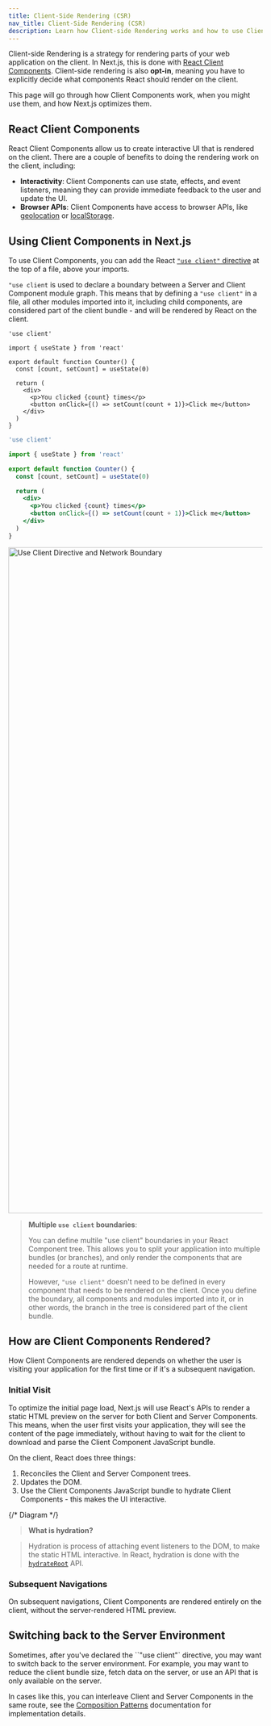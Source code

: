 ```yaml
---
title: Client-Side Rendering (CSR)
nav_title: Client-Side Rendering (CSR)
description: Learn how Client-side Rendering works and how to use Client Components in Next.js.
---
```


Client-side Rendering is a strategy for rendering parts of your web application on the client. In Next.js, this is done with [React Client Components](). Client-side rendering is also **opt-in**, meaning you have to explicitly decide what components React should render on the client.

This page will go through how Client Components work, when you might use them, and how Next.js optimizes them.

## React Client Components

React Client Components allow us to create interactive UI that is rendered on the client. There are a couple of benefits to doing the rendering work on the client, including:

- **Interactivity**: Client Components can use state, effects, and event listeners, meaning they can provide immediate feedback to the user and update the UI.
- **Browser APIs**: Client Components have access to browser APIs, like [geolocation](https://developer.mozilla.org/en-US/docs/Web/API/Geolocation_API) or [localStorage](https://developer.mozilla.org/en-US/docs/Web/API/Window/localStorage).

## Using Client Components in Next.js

To use Client Components, you can add the React [`"use client"` directive](https://react.dev/reference/react/use-client) at the top of a file, above your imports.

`"use client` is used to declare a boundary between a Server and Client Component module graph. This means
that by defining a `"use client"` in a file, all other modules imported into it, including child components, are considered part of the client bundle - and will be rendered by React on the client.

```tsx filename="app/counter.tsx" highlight={1} switcher
'use client'

import { useState } from 'react'

export default function Counter() {
  const [count, setCount] = useState(0)

  return (
    <div>
      <p>You clicked {count} times</p>
      <button onClick={() => setCount(count + 1)}>Click me</button>
    </div>
  )
}
```

```jsx filename="app/counter.js" highlight={1} switcher
'use client'

import { useState } from 'react'

export default function Counter() {
  const [count, setCount] = useState(0)

  return (
    <div>
      <p>You clicked {count} times</p>
      <button onClick={() => setCount(count + 1)}>Click me</button>
    </div>
  )
}
```

<Image
  alt="Use Client Directive and Network Boundary"
  srcLight="/docs/light/use-client-directive.png"
  srcDark="/docs/dark/use-client-directive.png"
  width="1600"
  height="1320"
/>

> **Multiple `use client` boundaries**:
>
> You can define multile "use client" boundaries in your React Component tree. This allows you to split your application into multiple bundles (or branches), and only render the components that are needed for a route at runtime.
>
> However, `"use client"` doesn't need to be defined in every component that needs to be rendered on the client. Once you define the boundary, all components and modules imported into it, or in other words, the branch in the tree is considered part of the client bundle.

## How are Client Components Rendered?

How Client Components are rendered depends on whether the user is visiting your application for the first time or if it's a subsequent navigation.

### Initial Visit

To optimize the initial page load, Next.js will use React's APIs to render a static HTML preview on the server for both Client and Server Components. This means, when the user first visits your application, they will see the content of the page immediately, without having to wait for the client to download and parse the Client Component JavaScript bundle.

On the client, React does three things:

1. Reconciles the Client and Server Component trees.
2. Updates the DOM.
3. Use the Client Components JavaScript bundle to hydrate Client Components - this makes the UI interactive.

{/* Diagram */}

> **What is hydration?**

> Hydration is process of attaching event listeners to the DOM, to make the static HTML interactive. In React, hydration is done with the [`hydrateRoot`](https://react.dev/reference/react-dom/client/hydrateRoot) API.

### Subsequent Navigations

On subsequent navigations, Client Components are rendered entirely on the client, without the server-rendered HTML preview.

## Switching back to the Server Environment

Sometimes, after you've declared the ``"use client"` directive, you may want to switch back to the server environment. For example, you may want to reduce the client bundle size, fetch data on the server, or use an API that is only available on the server.

In cases like this, you can interleave Client and Server Components in the same route, see the [Composition Patterns](/docs/app/building-your-application/rendering#composition-patterns) documentation for implementation details.
